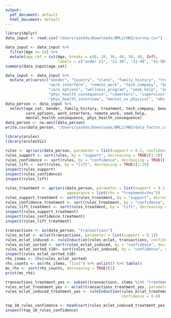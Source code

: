 ```yaml
---
output:
  pdf_document: default
  html_document: default
---
```

```r
library(dplyr)
data_input <- read.csv("/Users/yashds/Downloads/BML2/HW3/survey.csv")
```

```r
data_input <- data_input %>%
  filter(Age >= 18) %>%
  mutate(age_cat = cut(Age, breaks = c(0, 20, 30, 40, 50, 60, Inf),
                       labels = c("under 21", "21-30", "31-40", "41-50", "51-60", "61 and Over")))
summary(data_input$age_cat)
```

```r
data_input <- data_input %>%
  mutate_at(vars(c("Gender", "Country", "state", "family_history", "treatment", 
                   "work_interfere", "remote_work", "tech_company", "benefits", 
                   "care_options", "wellness_program", "seek_help", "anonymity", "leave", "mental_health_consequence",
                   "phys_health_consequence", "coworkers", "supervisor", "mental_health_interview",
                   "phys_health_interview", "mental_vs_physical", "obs_consequence" )), as.factor)
data_person <- data_input %>%
  select(age_cat, Gender, family_history, treatment, tech_company, benefits, 
         care_options, work_interfere, remote_work, seek_help, 
         mental_health_consequence, phys_health_consequence)
data_person <- na.omit(data_person)
write.csv(data_person, "/Users/yashds/Downloads/BML2/HW3/data_factor.csv", row.names = FALSE)

```



```r
library(arules)
library(arulesViz)

rules <- apriori(data_person, parameter = list(support = 0.1, confidence = 0.8))
rules_support <- sort(rules, by = "support", decreasing = TRUE)[1:10]
rules_confidence <- sort(rules, by = "confidence", decreasing = TRUE)[1:10]
rules_lift <- sort(rules, by = "lift", decreasing = TRUE)[1:10] 
inspect(rules_support)
inspect(rules_confidence)
inspect(rules_lift)
```



```r

rules_treatment <- apriori(data_person, parameter = list(support = 0.1, confidence = 0.8), 
                           appearance = list(rhs = "treatment=Yes"))
rules_support_treatment <- sort(rules_treatment, by = "support", decreasing = TRUE)[1:10]
rules_confidence_treatment <- sort(rules_treatment, by = "confidence", decreasing = TRUE)[1:10]
rules_lift_treatment <- sort(rules_treatment, by = "lift", decreasing = TRUE)[1:10]
inspect(rules_support_treatment)
inspect(rules_confidence_treatment)
inspect(rules_lift_treatment)
```

```r
transactions <- as(data_person, "transactions")
rules_eclat <- eclat(transactions, parameter = list(support = 0.1))
rules_eclat_induced <- ruleInduction(rules_eclat, transactions, confidence = 0.8)
rules_eclat_sorted <- sort(rules_eclat_induced, by = "confidence", decreasing = TRUE)
rules_eclat_sorted_t10<- sort(rules_eclat_induced, by = "confidence", decreasing = TRUE)[1:10]
inspect(rules_eclat_sorted_t10)
rhs_items <- rhs(rules_eclat_sorted)
rhs_counts <- as(rhs_items, "list") %>% unlist() %>% table()
mc_rhs <- sort(rhs_counts, decreasing = TRUE)[1]
print(mc_rhs)

``` 

```r
transactions_treatment_yes <- subset(transactions, items %in% "treatment=Yes")
rules_eclat_treatment_yes <- eclat(transactions_treatment_yes, parameter = list(support = 0.1))
rules_eclat_induced_treatment_yes <- ruleInduction(rules_eclat_treatment_yes, transactions_treatment_yes, 
                                                   confidence = 0.8)

```

```r
top_10_rules_confidence <- head(sort(rules_eclat_induced_treatment_yes, by = "confidence", decreasing = TRUE), 10)
inspect(top_10_rules_confidence)
```

